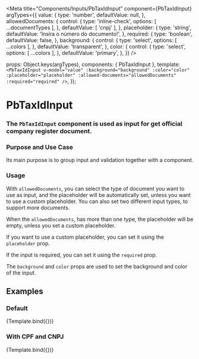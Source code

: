 
<Meta
  title="Components/Inputs/PbTaxIdInput"
  component={PbTaxIdInput}
  argTypes={{
    value: {
      type: 'number',
      defaultValue: null,
    },
    allowedDocuments: {
      control: {
        type: 'inline-check',
        options: [ ...documentTypes ],
      },
      defaultValue: [ 'cnpj' ],
    },
    placeholder: {
      type: 'string',
      defaultValue: 'Insira o número do documento!',
    },
    required: {
      type: 'boolean',
      defaultValue: false,
    },
    background: {
      control: {
        type: 'select',
        options: [ ...colors ],
      },
      defaultValue: 'transparent',
    },
    color: {
      control: {
        type: 'select',
        options: [ ...colors ],
      },
      defaultValue: 'primary',
    },
  }}
/>


  props: Object.keys(argTypes),
  components: { PbTaxIdInput },
  template: `
    <PbTaxIdInput
      v-model="value"
      :background="background"
      :color="color"
      :placeholder="placeholder"
      :allowed-documents="allowedDocuments"
      :required="required"
    />
  `,
});


# **PbTaxIdInput**
### The `PbTaxIdInput` component is used as input for get official company register document.

### Purpose and Use Case
Its main purpose is to group input and validation together with a component.

### Usage
With `allowedDocuments`, you can select the type of document you want to use as input, and the placeholder will be automatically set, unless you want to use a custom placeholder.
You can also set two different input types, to support more documents.

When the `allowedDocuments`, has more than one type, the placeholder will be empty, unless you set a custom placeholder.

If you want to use a custom placeholder, you can set it using the `placeholder` prop.

If the input is required, you can set it using the `required` prop.

The `background` and `color` props are used to set the background and color of the input.

## Examples

### Default

<Canvas>
  <Story name="Default">
    {Template.bind({})}
  </Story>
</Canvas>

### With CPF and CNPJ

<Canvas>
  <Story name="Only show form"
    args={{
      allowedDocuments: [ 'cpf', 'cnpj' ],
      placeholder: 'CPF or CNPJ',
    }}
  >
    {Template.bind({})}
  </Story>
</Canvas>

